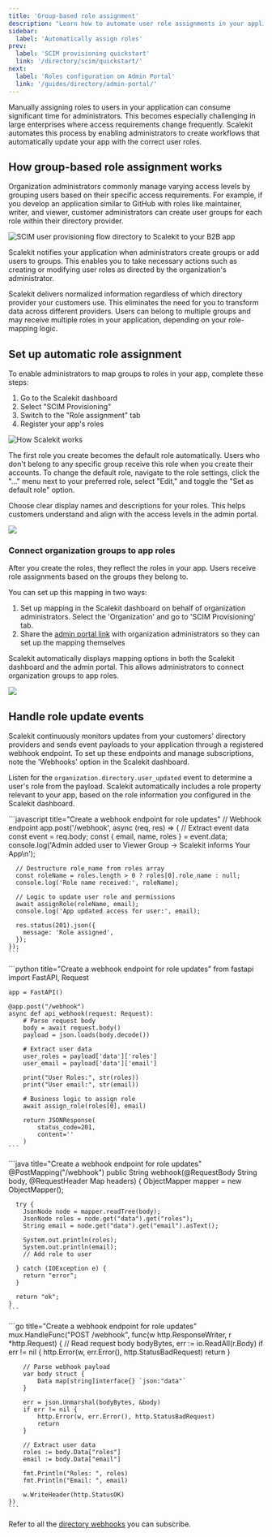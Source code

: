 ```yaml
---
title: 'Group-based role assignment'
description: "Learn how to automate user role assignments in your application by mapping directory provider groups to application roles using Scalekit."
sidebar:
  label: 'Automatically assign roles'
prev:
  label: 'SCIM provisioning quickstart'
  link: '/directory/scim/quickstart/'
next:
  label: 'Roles configuration on Admin Portal'
  link: '/guides/directory/admin-portal/'
---
```




Manually assigning roles to users in your application can consume significant time for administrators. This becomes especially challenging in large enterprises where access requirements change frequently. Scalekit automates this process by enabling administrators to create workflows that automatically update your app with the correct user roles.

## How group-based role assignment works

Organization administrators commonly manage varying access levels by grouping users based on their specific access requirements. For example, if you develop an application similar to GitHub with roles like maintainer, writer, and viewer, customer administrators can create user groups for each role within their directory provider.

![SCIM user provisioning flow directory to Scalekit to your B2B app](@/assets/docs/home/automatically-assign-roles/gbra-1.png)

Scalekit notifies your application when administrators create groups or add users to groups. This enables you to take necessary actions such as creating or modifying user roles as directed by the organization's administrator.

Scalekit delivers normalized information regardless of which directory provider your customers use. This eliminates the need for you to transform data across different providers. Users can belong to multiple groups and may receive multiple roles in your application, depending on your role-mapping logic.

## Set up automatic role assignment

To enable administrators to map groups to roles in your app, complete these steps:

1. Go to the Scalekit dashboard
2. Select "SCIM Provisioning"
3. Switch to the "Role assignment" tab
4. Register your app's roles

![How Scalekit works](@/assets/docs/home/automatically-assign-roles/automatically-assign-roles-4.png)

The first role you create becomes the default role automatically. Users who don't belong to any specific group receive this role when you create their accounts. To change the default role, navigate to the role settings, click the "..." menu next to your preferred role, select "Edit," and toggle the "Set as default role" option.

Choose clear display names and descriptions for your roles. This helps customers understand and align with the access levels in the admin portal.

![](@/assets/docs/automatically-assign-roles/mapping/1.png)

### Connect organization groups to app roles

After you create the roles, they reflect the roles in your app. Users receive role assignments based on the groups they belong to.

You can set up this mapping in two ways:

1. Set up mapping in the Scalekit dashboard on behalf of organization administrators. Select the 'Organization' and go to 'SCIM Provisioning' tab.
2. Share the [admin portal link](/guides/directory/admin-portal/#no-code-admin-portal) with organization administrators so they can set up the mapping themselves

Scalekit automatically displays mapping options in both the Scalekit dashboard and the admin portal. This allows administrators to connect organization groups to app roles.

![](@/assets/docs/automatically-assign-roles/mapping/2.png)

## Handle role update events

Scalekit continuously monitors updates from your customers' directory providers and sends event payloads to your application through a registered webhook endpoint. To set up these endpoints and manage subscriptions, note the 'Webhooks' option in the Scalekit dashboard.

Listen for the `organization.directory.user_updated` event to determine a user's role from the payload. Scalekit automatically includes a role property relevant to your app, based on the role information you configured in the Scalekit dashboard.


<Tabs>
  <TabItem label="Node.js">
    ```javascript title="Create a webhook endpoint for role updates"
    // Webhook endpoint
    app.post('/webhook', async (req, res) => {
      // Extract event data
      const event = req.body;
      const { email, name, roles } = event.data;
      console.log('Admin added user to Viewer Group -> Scalekit informs Your App\n');

      // Destructure role_name from roles array
      const roleName = roles.length > 0 ? roles[0].role_name : null;
      console.log('Role name received:', roleName);

      // Logic to update user role and permissions
      await assignRole(roleName, email);
      console.log('App updated access for user:', email);

      res.status(201).json({
        message: 'Role assigned',
      });
    });
    ```
  </TabItem>

  <TabItem label="Python">
    ```python title="Create a webhook endpoint for role updates"
    from fastapi import FastAPI, Request

    app = FastAPI()

    @app.post("/webhook")
    async def api_webhook(request: Request):
        # Parse request body
        body = await request.body()
        payload = json.loads(body.decode())

        # Extract user data
        user_roles = payload['data']['roles']
        user_email = payload['data']['email']

        print("User Roles:", str(roles))
        print("User email:", str(email))

        # Business logic to assign role
        await assign_role(roles[0], email)

        return JSONResponse(
            status_code=201,
            content=''
        )
    ```
  </TabItem>

  <TabItem label="Java">
    ```java title="Create a webhook endpoint for role updates"
    @PostMapping("/webhook")
    public String webhook(@RequestBody String body, @RequestHeader Map<String, String> headers) {
      ObjectMapper mapper = new ObjectMapper();

      try {
        JsonNode node = mapper.readTree(body);
        JsonNode roles = node.get("data").get("roles");
        String email = node.get("data").get("email").asText();

        System.out.println(roles);
        System.out.println(email);
        // Add role to user

      } catch (IOException e) {
        return "error";
      }

      return "ok";
    }
    ```
  </TabItem>

  <TabItem label="Go">
    ```go title="Create a webhook endpoint for role updates"
    mux.HandleFunc("POST /webhook", func(w http.ResponseWriter, r *http.Request) {
        // Read request body
        bodyBytes, err := io.ReadAll(r.Body)
        if err != nil {
            http.Error(w, err.Error(), http.StatusBadRequest)
            return
        }

        // Parse webhook payload
        var body struct {
            Data map[string]interface{} `json:"data"`
        }

        err = json.Unmarshal(bodyBytes, &body)
        if err != nil {
            http.Error(w, err.Error(), http.StatusBadRequest)
            return
        }

        // Extract user data
        roles := body.Data["roles"]
        email := body.Data["email"]

        fmt.Println("Roles: ", roles)
        fmt.Println("Email: ", email)

        w.WriteHeader(http.StatusOK)
    })
    ```
  </TabItem>
</Tabs>

Refer to all the [directory webhooks](/reference/webhooks/directory-events/) you can subscribe.